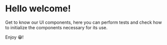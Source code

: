 
<Meta title="Example/Introduction" />

# Hello welcome!

Get to know our UI components, here you can perform tests and check how to initialize the components necessary for its use.

Enjoy 😁!
